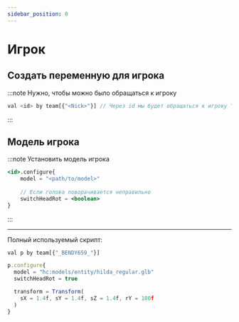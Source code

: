 ```yaml
---
sidebar_position: 0
---
```


# Игрок

## Создать переменную для игрока

:::note Нужно, чтобы можно было обращаться к игроку
```jsx
val <id> by team[{"<Nick>"}] // Через id мы будет обращаться к игроку "Nick"
```
:::

## Модель игрока

:::note Установить модель игрока
```jsx
<id>.configure{
    model = "<path/to/model>"
    
    // Если голова поворачивается неправильно
    switchHeadRot = <boolean>
}
```

:::

---

Полный используемый скрипт:

```jsx
val p by team[{"_BENDY659_"}]

p.configure{
  model = "hc:models/entity/hilda_regular.glb"
  switchHeadRot = true

  transform = Transform(
    sX = 1.4f, sY = 1.4f, sZ = 1.4f, rY = 180f
  )
}
```
